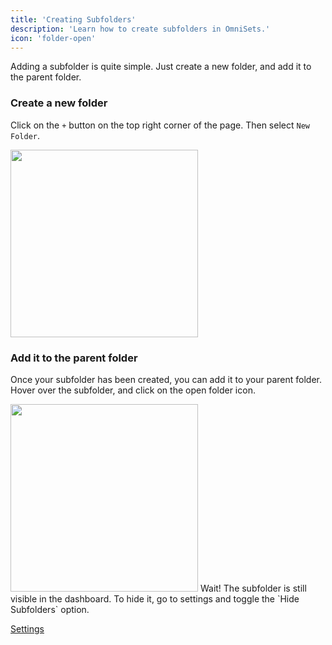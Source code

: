 ```yaml
---
title: 'Creating Subfolders'
description: 'Learn how to create subfolders in OmniSets.'
icon: 'folder-open'
---
```


Adding a subfolder is quite simple. Just create a new folder, and add it to the parent folder.

### Create a new folder
Click on the `+` button on the top right corner of the page. Then select `New Folder`.
<Frame>
    <img width="300px" src="/images/plus-button-dropdown.png" />
</Frame>

### Add it to the parent folder
Once your subfolder has been created, you can add it to your parent folder.
Hover over the subfolder, and click on the open folder icon.
<Frame>
    <img width="300px" src="/images/folderindashboard.png" />
</Frame>

<Note>
    Wait! The subfolder is still visible in the dashboard. To hide it, go to settings and toggle the `Hide Subfolders` option.

[Settings](/guides/user-settings#hide-subfolders)
</Note>

